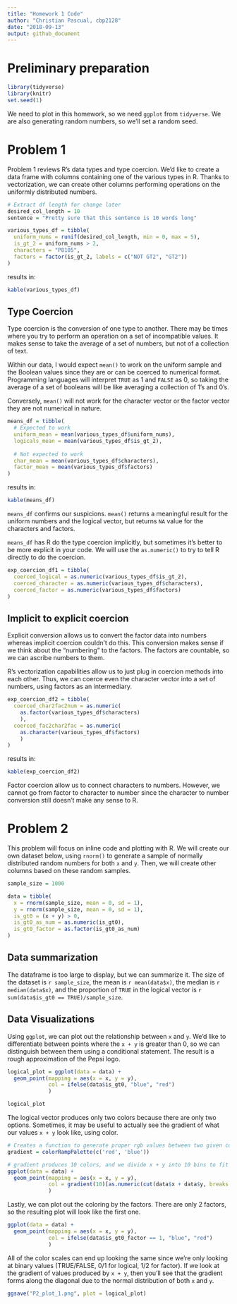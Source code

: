 ```yaml
---
title: "Homework 1 Code"
author: "Christian Pascual, cbp2128"
date: "2018-09-13"
output: github_document
---
```


# Preliminary preparation
```r
library(tidyverse)
library(knitr)
set.seed(1)
```

We need to plot in this homework, so we need `ggplot` from `tidyverse`. We are also generating random numbers, so we'll set a random seed.

# Problem 1

Problem 1 reviews R's data types and type coercion. We'd like to create a data frame with columns containing one of the various types in R. Thanks to vectorization, we can create other columns performing operations on the uniformly distributed numbers.

```r
# Extract df length for change later
desired_col_length = 10
sentence = "Pretty sure that this sentence is 10 words long"

various_types_df = tibble(
  uniform_nums = runif(desired_col_length, min = 0, max = 5),
  is_gt_2 = uniform_nums > 2,
  characters = "P8105",
  factors = factor(is_gt_2, labels = c("NOT GT2", "GT2"))
)
```

results in:

```r
kable(various_types_df)
```

## Type Coercion

Type coercion is the conversion of one type to another. There may be times where you try to perform an operation on a set of incompatible values. It makes sense to take the average of a set of numbers, but not of a collection of text.

Within our data, I would expect `mean()` to work on the uniform sample and the Boolean values since they are or can be coerced to numerical format. Programming languages will interpret `TRUE` as 1 and `FALSE` as 0, so taking the average of a set of booleans will be like averaging a collection of 1's and 0's.

Conversely, `mean()` will not work for the character vector or the factor vector they are not numerical in nature. 

```r
means_df = tibble(
  # Expected to work
  uniform_mean = mean(various_types_df$uniform_nums),
  logicals_mean = mean(various_types_df$is_gt_2),
  
  # Not expected to work
  char_mean = mean(various_types_df$characters),
  factor_mean = mean(various_types_df$factors)
)
```
results in:
```r
kable(means_df)
```

`means_df` confirms our suspicions.  `mean()` returns a meaningful result for the uniform numbers and the logical vector, but returns `NA` value for the characters and factors. 

`means_df` has R do the type coercion implicitly, but sometimes it's better to be more explicit in your code. We will use the `as.numeric()` to try to tell R directly to do the coercion.

```r
exp_coercion_df1 = tibble(
  coerced_logical = as.numeric(various_types_df$is_gt_2),
  coerced_character = as.numeric(various_types_df$characters),
  coerced_factor = as.numeric(various_types_df$factors)
)
```

## Implicit to explicit coercion

Explicit conversion allows us to convert the factor data into numbers whereas implicit coercion couldn't do this. This conversion makes sense if we think about the "numbering" to the factors. The factors are countable, so we can ascribe numbers to them.

R's vectorization capabilities allow us to just plug in coercion methods into each other. Thus, we can coerce even the character vector into a set of numbers, using factors as an intermediary.

```r
exp_coercion_df2 = tibble(
  coerced_char2fac2num = as.numeric(
    as.factor(various_types_df$characters)
    ),
  coerced_fac2char2fac = as.numeric(
    as.character(various_types_df$factors)
    )
)
```

results in:

```r
kable(exp_coercion_df2)
```

Factor coercion allow us to connect characters to numbers. However, we cannot go from factor to character to number since the character to number conversion still doesn't make any sense to R. 


# Problem 2

This problem will focus on inline code and plotting with R. We will create our own dataset below, using `rnorm()` to generate a sample of normally distributed random numbers for both `x` and `y`. Then, we will create other columns based on these random samples.

```r
sample_size = 1000

data = tibble(
  x = rnorm(sample_size, mean = 0, sd = 1),
  y = rnorm(sample_size, mean = 0, sd = 1),
  is_gt0 = (x + y) > 0,
  is_gt0_as_num = as.numeric(is_gt0),
  is_gt0_factor = as.factor(is_gt0_as_num)
)
```

## Data summarization

The dataframe is too large to display, but we can summarize it. The size of the dataset is `r sample_size`, the mean is `r mean(data$x)`, the median is `r median(data$x)`, and the proportion of `TRUE` in the logical vector is `r sum(data$is_gt0 == TRUE)/sample_size`.

## Data Visualizations

Using `ggplot`, we can plot out the relationship between `x` and `y`. We'd like to differentiate between points where the `x + y` is greater than 0, so we can distinguish between them using a conditional statement. The result is a rough approximation of the Pepsi logo.

```r
logical_plot = ggplot(data = data) +
  geom_point(mapping = aes(x = x, y = y), 
             col = ifelse(data$is_gt0, "blue", "red")
             )
```

```r
logical_plot
```

The logical vector produces only two colors because there are only two options. Sometimes, it may be useful to actually see the gradient of what our values `x + y` look like, using color.

```r
# Creates a function to generate proper rgb values between two given colors
gradient = colorRampPalette(c('red', 'blue'))

# gradient produces 10 colors, and we divide x + y into 10 bins to fit
ggplot(data = data) +
  geom_point(mapping = aes(x = x, y = y), 
             col = gradient(10)[as.numeric(cut(data$x + data$y, breaks = 10))]
             )
```

Lastly, we can plot out the coloring by the factors. There are only 2 factors, so the resulting plot will look like the first one.

```r
ggplot(data = data) +
  geom_point(mapping = aes(x = x, y = y), 
             col = ifelse(data$is_gt0_factor == 1, "blue", "red")
             )
```

All of the color scales can end up looking the same since we're only looking at binary values (TRUE/FALSE, 0/1 for logical, 1/2 for factor). If we look at the gradient of values produced by `x + y`, then you'll see that the gradient forms along the diagonal due to the normal distribution of both `x` and `y`. 

```r
ggsave("P2_plot_1.png", plot = logical_plot)
```
